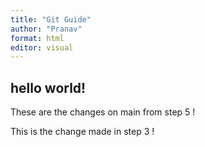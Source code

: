 ```yaml
---
title: "Git Guide"
author: "Pranav"
format: html
editor: visual
---
```


## hello world!


These are the changes on main from step 5 !

This is the change made in step 3 !

